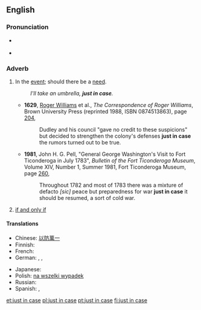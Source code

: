 {{was wotd|2007|December|17}}
{{also|in case}}
==English==

===Pronunciation===
* {{a|RP|US}} {{IPA|/ˌdʒʌst ɪn ˈkeɪs/}}
* {{audio|en-us-just in case.ogg|Audio (US)}}

===Adverb===
{{en-adv|pos=[[just]] [[in case]]|-}}

# {{idiomatic}} In the [[event]]; should there be a [[need]].
#: ''I'll take an umbrella, '''just in case'''.''
#* '''1629''', [[w:Roger Williams (theologian)|Roger Williams]] et al., ''The Correspondence of Roger Williams'', Brown University Press (reprinted 1988, ISBN 0874513863), page [http://books.google.com/books?q=%22correspondence+of+roger+williams%22+%22just+in+case%22&btnG=Search+Books 204],
#*: Dudley and his council "gave no credit to these suspicions" but decided to strengthen the colony's defenses '''just in case''' the rumors turned out to be true.
#* '''1981''', John H. G. Pell, "General George Washington's Visit to Fort Ticonderoga in July 1783", ''Bulletin of the Fort Ticonderoga Museum'', Volume XIV, Number 1, Summer 1981, Fort Ticonderoga Museum, page [http://books.google.com/books?id=6iE8AAAAIAAJ&pg=PA260&dq=%22just+in+case%22+date:1821-1830&lr=&as_brr=0 260],
#*: Throughout 1782 and most of 1783 there was a mixture of defacto ''[sic]'' peace but preparedness for war '''just in case''' it should be resumed, a sort of cold war.
# {{logic}} [[if and only if]]

====Translations====
{{trans-top|in the event}}
* Chinese: [[以防萬一]]
* Finnish: {{t-|fi|varalta}}
* French: {{t|fr|au cas où}}
* German: {{t|de|für alle Fälle}}, {{t|de|sicherheitshalber}}, {{t|de|vorsichtshalber}}
{{trans-mid}}
* Japanese: {{t|ja|念のため|tr=nen no tame}}
* Polish: [[na wszelki wypadek]]
* Russian: {{t|ru|на всякий случай}}
* Spanish: {{t-|es|por si acaso}}, {{t|es|por si las moscas}}
{{trans-bottom}}

[[et:just in case]]
[[pl:just in case]]
[[pt:just in case]]
[[fi:just in case]]